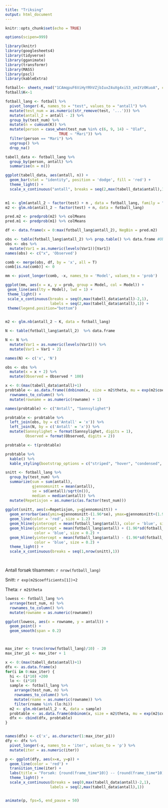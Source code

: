 ---
title: "Triksing"
output: html_document
---

```{r setup, include=FALSE}
knitr::opts_chunk$set(echo = TRUE)

options(scipen=999)

library(knitr)
library(googlesheets4)
library(tidyverse)
library(gganimate)
library(transformr)
library(MASS)
library(pscl)
library(kableExtra)

fotball<- sheets_read("1CAmqpuF6ViHyYRhVZjbIuxZ4uXg4xi53_xm1Yz0KuoA", col_names = FALSE)
fotball$K<-1

fotball_lang <- fotball %>%
  pivot_longer(-K, names_to = "test", values_to = "antall") %>% 
  mutate(test_num = as.numeric(str_remove(test, '...'))) %>% 
  mutate(antall_2 = antall - 2) %>% 
  group_by(test_num) %>% 
  mutate(n = cumsum(K)) %>% 
  mutate(person = case_when(test_num %in% c(6, 9, 14) ~ "Olaf",
                        TRUE ~ "Mari")) %>% 
  filter(person == "Mari") %>% 
  ungroup() %>% 
  drop_na()

tabell_data <- fotball_lang %>% 
  group_by(person, antall) %>% 
  summarise(n = n())

```

```{r hist, fig.height = 8, fig.width = 8, echo=FALSE}

ggplot(tabell_data, aes(antall, n)) +
  geom_bar(stat = "identity", position = 'dodge', fill = 'red') + 
  theme_light() +   
  scale_x_continuous("antall", breaks = seq(2,max(tabell_data$antall),1))
  
```


```{r dist, fig.height = 8, fig.width = 8, echo=FALSE}
m1 <- glm(antall_2 ~ factor(test) + n , data = fotball_lang, family = "poisson")
m2 <- glm.nb(antall_2 ~ factor(test) + n, data = fotball_lang)

pred.m2 <- predprob(m2) %>% colMeans
pred.m1 <- predprob(m1) %>% colMeans

df <- data.frame(x = 0:max(fotball_lang$antall_2), NegBin = pred.m2)

obs <- table(fotball_lang$antall_2) %>% prop.table() %>% data.frame #Observed
obs <- obs %>% 
  mutate(Var1 = as.numeric(levels(Var1))[Var1])
names(obs) <- c("x", 'Observed')

comb <- merge(obs, df, by = 'x', all = T)
comb[is.na(comb)] <- 0

mm <- pivot_longer(comb, -x, names_to = 'Model', values_to = 'prob') 

ggplot(mm, aes(x = x, y = prob, group = Model, col = Model)) +
 geom_line(aes(lty = Model), lwd = 1) + 
 theme_light() +
 scale_x_continuous(breaks = seq(0,max(tabell_data$antall)-2,1),
                    labels = seq(2,max(tabell_data$antall),1)) +
 theme(legend.position="bottom")
 
```

```{r tabell, echo = FALSE}

m2 <- glm.nb(antall_2 ~ K, data = fotball_lang)

N <- table(fotball_lang$antall_2)  %>% data.frame

N <- N %>% 
  mutate(Var1 = as.numeric(levels(Var1))) %>% 
  mutate(Var1 = Var1 + 2)

names(N) <- c('x', 'N')

obs <- obs %>% 
  mutate(x = x + 2) %>%
  mutate(Observed = Observed * 100)

x <- 0:(max(tabell_data$antall)+1)
probtable <- as.data.frame((dnbinom(x, size = m2$theta, mu = exp(m2$coefficients[1]))) * 100) %>%
  rownames_to_column() %>%
  mutate(rowname = as.numeric(rowname) + 1)

names(probtable) <- c("Antall", "Sannsylighet")

probtable <- probtable %>%
  left_join(obs, by = c('Antall' = 'x')) %>%
  left_join(N, by = c('Antall' = 'x')) %>% 
  mutate(Sannsylighet = format(Sannsylighet, digits = 1),
         Observed = format(Observed, digits = 2))

probtable <- t(probtable)

probtable %>%
  kable() %>%
  kable_styling(bootstrap_options = c("striped", "hover", "condensed", "responsive"))

```



```{r over_tid, fig.height = 8, fig.width = 8, echo=FALSE}

snitt <- fotball_lang %>% 
  group_by(test_num) %>% 
  summarize(sum = sum(antall),
            gjennomsnitt = mean(antall),
            se = sd(antall)/sqrt(n()),
            median = median(antall)) %>% 
  mutate(Repetisjon = as.numeric(as.factor(test_num)))
 
ggplot(snitt, aes(x=Repetisjon, y=gjennomsnitt)) +
  geom_errorbar(aes(ymin=gjennomsnitt-(1.96*se), ymax=gjennomsnitt+(1.96*se)), colour="black", width=.2) +
  geom_line(color = 'red', size = 1.2) +
  geom_hline(yintercept = mean(fotball_lang$antall), color = 'blue', size = 1.2) +
  geom_hline(yintercept = mean(fotball_lang$antall) + (1.96*sd(fotball_lang$antall)/sqrt(nrow(fotball_lang))), 
             color = 'blue', size = 0.2) +
  geom_hline(yintercept = mean(fotball_lang$antall) - (1.96*sd(fotball_lang$antall)/sqrt(nrow(fotball_lang))), 
             color = 'blue', size = 0.2) +
  theme_light() +
  scale_x_continuous(breaks = seq(1,nrow(snitt),1))

  

```

Antall forsøk tilsammen: `r nrow(fotball_lang)`

Snitt: `r exp(m2$coefficients[1])+2`

Theta: `r m2$theta`


```{r lowess, fig.height = 8, fig.width = 8, echo=FALSE}

lowess <- fotball_lang %>% 
  arrange(test_num, n) %>% 
  rownames_to_column() %>% 
  mutate(rowname = as.numeric(rowname))

ggplot(lowess, aes(x = rowname, y = antall)) +
  geom_point() +
  geom_smooth(span = 0.2)




```


```{r anim, fig.height = 8, fig.width = 8, echo=FALSE}
max_iter <- trunc(nrow(fotball_lang)/10) - 20
max_iter_p1 <- max_iter + 1

x <- 0:(max(tabell_data$antall)+1)
dfx <- as.data.frame(x)
for(i in 0:max_iter) {
  hi <- (i*10) +200
  lo <- (i*10)
  sample <- fotball_lang %>% 
    arrange(test_num, n) %>% 
    rownames_to_column() %>% 
    mutate(rname = as.numeric(rowname)) %>%
    filter(rname %in% (lo:hi)) 
  m2 <- glm.nb(antall_2 ~ K, data = sample)
  probtable <- as.data.frame(dnbinom(x, size = m2$theta, mu = exp(m2$coefficients[1])))
  dfx <- cbind(dfx, probtable)
}


names(dfx) <- c('x', as.character(1:max_iter_p1))
dfy <- dfx %>% 
  pivot_longer(-x, names_to = 'iter', values_to = 'p') %>% 
  mutate(iter = as.numeric(iter))

p <- ggplot(dfy, aes(x=x, y=p)) + 
  geom_line(color = 'red') +
  transition_time(iter) + 
  labs(title = "Forsøk: {round(frame_time*10)} -- {round(frame_time*10)+200}") +
  theme_light() +
  scale_x_continuous(breaks = seq(0,max(tabell_data$antall)-2,1),
                    labels = seq(2,max(tabell_data$antall),1))


animate(p, fps=5, end_pause = 50)
```

